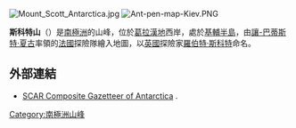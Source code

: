 {{unreferenced|time=2013-10-27T05:35:40+00:00}}
{{coord|65|09|S|064|03|W|region:AQ_type:mountain|display=title}}

[[Image:Mount_Scott_Antarctica.jpg|right]]
[[Image:Ant-pen-map-Kiev.PNG|thumb]]

'''斯科特山'''（{{lang-en|Mont Scott}}）是[[南極洲|南極洲]]的山峰，位於[[葛拉漢地|葛拉漢地]]西岸，處於[[基輔半島|基輔半島]]，由[[讓-巴蒂斯特·夏古|讓-巴蒂斯特·夏古]]率領的[[法國|法國]]探險隊繪入地圖，以[[英國|英國]]探險家[[羅伯特·斯科特|羅伯特·斯科特]]命名。

==外部連結==
* [http://data.aad.gov.au/aadc/gaz/scar/ SCAR Composite Gazetteer of Antarctica] {{WebCite|url=https://www.webcitation.org/5ug2CfC7m?url=http://data.aad.gov.au/aadc/gaz/scar/ |date=20101202140255 |dateformat=iso }}.

{{DEFAULTSORT:Mount Scott}}
[[Category:南極洲山峰|Category:南極洲山峰]]


{{GrahamCoast-geo-stub}}